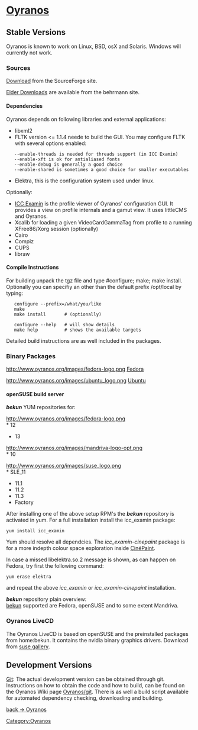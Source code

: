 <h1>[[Oyranos]]</h1>


== Stable Versions ==

Oyranos is known to work on Linux, BSD, osX and Solaris. Windows will currently not work.

=== Sources ===

[http://sourceforge.net/project/showfiles.php?group_id=177017&package_id=203716 Download] from the SourceForge site.

[http://www.behrmann.name/index.php?option=com_content&task=view&id=34&Itemid=68 Elder Downloads] are available from the behrmann site.

==== Dependencies ====

Oyranos depends on following libraries and external applications:

* libxml2
* FLTK version <= 1.1.4 neede to build the GUI. You may configure FLTK with several options enabled:
    --enable-threads is needed for threads support (in ICC Examin)
    --enable-xft is ok for antialiased fonts
    --enable-debug is generally a good choice
    --enable-shared is sometimes a good choice for smaller executables
* Elektra, this is the configuration system used under linux.
Optionally:
* [[ICC Examin/Download|ICC Examin]] is the profile viewer of Oyranos' configuration GUI. It provides a view on profile internals and a gamut view. It uses littleCMS and Oyranos.
* Xcalib for loading a given VideoCardGammaTag from profile to a running XFree86/Xorg session (optionally)
* Cairo
* Compiz
* CUPS
* libraw


==== Compile Instructions ====

For building unpack the tgz file and type #configure; make; make install.
Optionally you can specifiy an other than the default prefix /opt/local by typing:

    configure --prefix=/what/you/like
    make
    make install       # (optionally)

    configure --help   # will show details
    make help          # shows the available targets

Detailed build instructions are as well included in the packages.

=== Binary Packages ===

http://www.oyranos.org/images/fedora-logo.png [https://admin.fedoraproject.org/pkgdb/acls/name/oyranos Fedora]

http://www.oyranos.org/images/ubuntu_logo.png [http://www.ubuntuupdates.org/oyranos Ubuntu]

==== openSUSE build server ====
'''''bekun''''' YUM repositories for:

http://www.oyranos.org/images/fedora-logo.png<br>
* 12
* 13

http://www.oyranos.org/images/mandriva-logo-opt.png<br>
* 10

http://www.oyranos.org/images/suse_logo.png<br>
* SLE_11
* 11.1
* 11.2
* 11.3
* Factory


After installing one of the above setup RPM's the  '''''bekun''''' repository is activated in yum.
For a full installation install the icc_examin package:
 yum install icc_examin
Yum should resolve all dependcies. The ''icc_examin-cinepaint'' package is for a more indepth colour space exploration inside [[CinePaint|CinéPaint]].

In case a missed libelektra.so.2 message is shown, as can happen on Fedora, try first the following command:
 yum erase elektra
and repeat the above ''icc_examin'' or ''icc_examin-cinepaint'' installation.


'''''bekun''''' repository plain overview:<br>
[http://download.opensuse.org/repositories/home:/bekun/ bekun]
supported are Fedora, openSUSE and to some extent Mandriva.


=== Oyranos LiveCD ===
The Oyranos LiveCD is based on openSUSE and the preinstalled packages from home:bekun. It contains the nvidia binary graphics drivers. Download from [http://susegallery.com/a/8Kr6tw/oyranos suse gallery].

== Development Versions ==

[[Oyranos/git|Git]]: The actual development version can be obtained through git. Instructions on how to obtain the code and how to build, can be found on the Oyranos Wiki page [[Oyranos/git]]. There is as well a build script available for automated dependency checking, downloading and building.


[[Oyranos|back -> Oyranos]]
[[Category:Oyranos]]